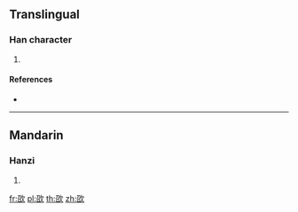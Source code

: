 ==Translingual==

===Han character===
{{Han char|rn=76|rad=欠|as=09|sn=13|four=|canj=SRNO,XSRNO}}

# {{defn|Han|sort=欠09}}

====References====
* {{Han ref|kx=0566.310|dkj=16038|dj=0955.210|hdz=32137.120|uh=6B29|ud=27433}}

----

==Mandarin==

===Hanzi===
{{cmn-hanzi|pin=[[chāo]] ([[chao1]])|wg=ch'ao<sup>1</sup>}}

# {{defn|lang=cmn|sort=欠09}}

[[fr:欩]]
[[pl:欩]]
[[th:欩]]
[[zh:欩]]